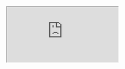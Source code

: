 <iframe src="https://www.youtube-nocookie.com/embed/BM4CHBmAPh4" />

- <Link href="/content/topics">
    <a>Topics</a>
  </Link>
- <Link href="/content/example">
    <a>Example</a>
  </Link>
- <Link href="/content/course-introduction">
    <a>Course Introduction</a>
  </Link>
